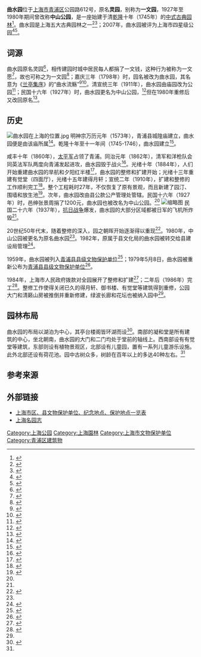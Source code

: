 {{Coord|31.148584|121.11391|source:GoogleMaps|display=title}}
{{文物保护单位
|级别=区级
|省区市=青浦区
|图片=Qushuiyuan.jpg
|名称=曲水园
|分类=文物保护单位
|所在=[[上海市|上海市]][[青浦区|青浦区]]公园路
|时代=[[清|清]]乾隆十年（1745年）建，光绪十年至二十七年（1884年至1901年）重修
|登录=1979年5月8日（重新公布）
}}

'''曲水园'''位于[[上海市|上海市]][[青浦区|青浦区]]公园路612号，原名'''灵园'''，别称为'''一文园'''，1927年至1980年期间曾改称'''中山公园'''，是一座始建于清[[乾隆|乾隆]]十年（1745年）的[[中式古典園林|中式古典园林]]<ref>{{Cite book|url=https://books.google.com.hk/books?id=u70NAQAAMAAJ&q=%E6%9B%B2%E6%B0%B4%E5%9B%AD+%E5%A7%8B%E5%BB%BA%E4%BA%8E%E6%B8%85%E4%B9%BE%E9%9A%86%E5%8D%81%E5%B9%B4%EF%BC%881745%E5%B9%B4%EF%BC%89&dq=%E6%9B%B2%E6%B0%B4%E5%9B%AD+%E5%A7%8B%E5%BB%BA%E4%BA%8E%E6%B8%85%E4%B9%BE%E9%9A%86%E5%8D%81%E5%B9%B4%EF%BC%881745%E5%B9%B4%EF%BC%89&hl=zh-CN&sa=X&ved=0ahUKEwiLs_n43MXQAhXCso8KHV7nAkgQ6AEIHDAA|title=中华文物古迹要览|last=|first=|publisher=文物出版社|year=1989|isbn=|location=|pages=第68页|access-date=2016-11-26|archive-date=2016-11-26|archive-url=https://web.archive.org/web/20161126131910/https://books.google.com.hk/books?id=u70NAQAAMAAJ&q=%E6%9B%B2%E6%B0%B4%E5%9B%AD+%E5%A7%8B%E5%BB%BA%E4%BA%8E%E6%B8%85%E4%B9%BE%E9%9A%86%E5%8D%81%E5%B9%B4%EF%BC%881745%E5%B9%B4%EF%BC%89&dq=%E6%9B%B2%E6%B0%B4%E5%9B%AD+%E5%A7%8B%E5%BB%BA%E4%BA%8E%E6%B8%85%E4%B9%BE%E9%9A%86%E5%8D%81%E5%B9%B4%EF%BC%881745%E5%B9%B4%EF%BC%89&hl=zh-CN&sa=X&ved=0ahUKEwiLs_n43MXQAhXCso8KHV7nAkgQ6AEIHDAA|dead-url=no}}</ref>。曲水园是上海五大古典园林之一<ref>{{Cite book|url=https://books.google.com.hk/books?id=oWwfAQAAMAAJ&q=曲水园是上海五大古典园林之一&dq=曲水园是上海五大古典园林之一&hl=zh-CN&sa=X&ved=0ahUKEwj99-_G28XQAhVHuY8KHRipBccQ6AEIHzAB|title=上海旅游年鉴 1997-2002|last=上海旅游年鉴编辑委员会|first=|publisher=上海辞书出版社|year=2003|isbn=|location=|pages=第233、368页|access-date=2016-11-26|archive-date=2016-11-26|archive-url=https://web.archive.org/web/20161126132409/https://books.google.com.hk/books?id=oWwfAQAAMAAJ&q=%E6%9B%B2%E6%B0%B4%E5%9B%AD%E6%98%AF%E4%B8%8A%E6%B5%B7%E4%BA%94%E5%A4%A7%E5%8F%A4%E5%85%B8%E5%9B%AD%E6%9E%97%E4%B9%8B%E4%B8%80&dq=%E6%9B%B2%E6%B0%B4%E5%9B%AD%E6%98%AF%E4%B8%8A%E6%B5%B7%E4%BA%94%E5%A4%A7%E5%8F%A4%E5%85%B8%E5%9B%AD%E6%9E%97%E4%B9%8B%E4%B8%80&hl=zh-CN&sa=X&ved=0ahUKEwj99-_G28XQAhVHuY8KHRipBccQ6AEIHzAB|dead-url=no}}</ref><ref>{{Cite book|url=https://books.google.com.hk/books?id=I2WcBQAAQBAJ&pg=PA136&dq=%E6%9B%B2%E6%B0%B4%E5%9B%AD%E6%98%AF%E4%B8%8A%E6%B5%B7%E4%BA%94%E5%A4%A7%E5%8F%A4%E5%85%B8%E5%9B%AD%E6%9E%97%E4%B9%8B%E4%B8%80&hl=zh-CN&sa=X&ved=0ahUKEwj99-_G28XQAhVHuY8KHRipBccQ6AEIIzAC#v=onepage&q=%E6%9B%B2%E6%B0%B4%E5%9B%AD%E6%98%AF%E4%B8%8A%E6%B5%B7%E4%BA%94%E5%A4%A7%E5%8F%A4%E5%85%B8%E5%9B%AD%E6%9E%97%E4%B9%8B%E4%B8%80&f=false|title=訪問古典旅行記之三: 人群中的古典（上冊）|last=秦里|first=|date=2014-08-31|publisher=獨立作家－龍視界|year=|isbn=9789865732684|location=|pages=第136页-TW|access-date=2016-11-26|archive-date=2016-11-26|archive-url=https://web.archive.org/web/20161126131157/https://books.google.com.hk/books?id=I2WcBQAAQBAJ&pg=PA136&dq=%E6%9B%B2%E6%B0%B4%E5%9B%AD%E6%98%AF%E4%B8%8A%E6%B5%B7%E4%BA%94%E5%A4%A7%E5%8F%A4%E5%85%B8%E5%9B%AD%E6%9E%97%E4%B9%8B%E4%B8%80&hl=zh-CN&sa=X&ved=0ahUKEwj99-_G28XQAhVHuY8KHRipBccQ6AEIIzAC#v=onepage&q=%E6%9B%B2%E6%B0%B4%E5%9B%AD%E6%98%AF%E4%B8%8A%E6%B5%B7%E4%BA%94%E5%A4%A7%E5%8F%A4%E5%85%B8%E5%9B%AD%E6%9E%97%E4%B9%8B%E4%B8%80&f=false|dead-url=no}}</ref>；2007年，曲水园被评为上海市四星级公园<ref>{{Cite web|url=http://www.shqp.gov.cn/gb/content/2008-04/16/content_190093.htm|title=二十四景尽显典雅 一亭一阁皆含情趣 青浦曲水园被评为上海市四星级公园|accessdate=2016-11-26|author=|date=2008-04-16|publisher=上海市青浦区人民政府|archive-url=https://web.archive.org/web/20161127023658/http://www.shqp.gov.cn/gb/content/2008-04/16/content_190093.htm|archive-date=2016-11-27|dead-url=yes}}</ref><ref>{{Cite web|url=http://archives.shqp.gov.cn/gb/special/node_4891.htm|title=2008年青浦区大事记|accessdate=2016-11-26|author=|date=|publisher=上海市青浦区档案局（馆）版权所有|archive-url=https://web.archive.org/web/20161126133128/http://archives.shqp.gov.cn/gb/special/node_4891.htm|archive-date=2016-11-26|dead-url=yes}}</ref>。

== 词源 ==
曲水园原名灵园<ref>{{Cite book|title=上海市沿革地理|last=祝鹏|first=|publisher=學林出版社|year=1989|isbn=|location=|pages=第329-330页}}</ref>，相传建园时城中居民每人都捐了一文钱，这种行为被称为一文愿<ref>{{Cite book|url=https://books.google.com.hk/books?id=ac9sAAAAIAAJ&q=%E4%B8%80%E6%96%87%E6%84%BF&dq=%E4%B8%80%E6%96%87%E6%84%BF&hl=zh-CN&sa=X&ved=0ahUKEwi208aL5sXQAhUGPI8KHQNlDA0Q6AEILzAE|title=青浦地名小志|publisher=青浦县博物馆、青浦县志编纂办公室|year=1985|isbn=|location=|pages=第1页|access-date=2016-11-26|archive-date=2016-11-26|archive-url=https://web.archive.org/web/20161126132833/https://books.google.com.hk/books?id=ac9sAAAAIAAJ&q=%E4%B8%80%E6%96%87%E6%84%BF&dq=%E4%B8%80%E6%96%87%E6%84%BF&hl=zh-CN&sa=X&ved=0ahUKEwi208aL5sXQAhUGPI8KHQNlDA0Q6AEILzAE|dead-url=no}}</ref>，故也可称之为一文园<ref>{{Cite book|url=https://books.google.com.hk/books?id=kwBoAAAAIAAJ&q=%E6%9B%B2%E6%B0%B4%E5%9B%AD+%E4%B8%80%E6%96%87%E5%9B%AD&dq=%E6%9B%B2%E6%B0%B4%E5%9B%AD+%E4%B8%80%E6%96%87%E5%9B%AD&hl=zh-CN&sa=X&ved=0ahUKEwjK_vfQ3sXQAhXGsI8KHVG-CTIQ6AEILjAE|title=透视上海近代建筑|last=沈福煦|first=|last2=沈燮癸|publisher=上海古籍出版社|year=2004|isbn=9787532536764|location=|pages=第358页|access-date=2016-11-26|archive-date=2016-11-26|archive-url=https://web.archive.org/web/20161126131155/https://books.google.com.hk/books?id=kwBoAAAAIAAJ&q=%E6%9B%B2%E6%B0%B4%E5%9B%AD+%E4%B8%80%E6%96%87%E5%9B%AD&dq=%E6%9B%B2%E6%B0%B4%E5%9B%AD+%E4%B8%80%E6%96%87%E5%9B%AD&hl=zh-CN&sa=X&ved=0ahUKEwjK_vfQ3sXQAhXGsI8KHVG-CTIQ6AEILjAE|dead-url=no}}</ref>；嘉庆三年（1798年）时，园名被改为曲水园，其名意为《[[兰亭集序|兰亭集序]]》的“曲水流觞”<ref>{{Cite book|url=https://books.google.com.hk/books?id=w20LAQAAMAAJ&q=《兰亭集序》中曲水流觞的典故，+将灵园易名为“曲水园”&dq=《兰亭集序》中曲水流觞的典故，+将灵园易名为“曲水园”&hl=zh-CN&sa=X&ved=0ahUKEwiEwavL58XQAhUYTo8KHadODlIQ6AEIIzAB|title=上海都市旅游|last=孙振华|first=|last2=吴国清|publisher=上海人民出版社|year=2002|isbn=|location=|pages=第194页|access-date=2016-11-26|archive-date=2016-11-26|archive-url=https://web.archive.org/web/20161126132612/https://books.google.com.hk/books?id=w20LAQAAMAAJ&q=%E3%80%8A%E5%85%B0%E4%BA%AD%E9%9B%86%E5%BA%8F%E3%80%8B%E4%B8%AD%E6%9B%B2%E6%B0%B4%E6%B5%81%E8%A7%9E%E7%9A%84%E5%85%B8%E6%95%85%EF%BC%8C+%E5%B0%86%E7%81%B5%E5%9B%AD%E6%98%93%E5%90%8D%E4%B8%BA%E2%80%9C%E6%9B%B2%E6%B0%B4%E5%9B%AD%E2%80%9D&dq=%E3%80%8A%E5%85%B0%E4%BA%AD%E9%9B%86%E5%BA%8F%E3%80%8B%E4%B8%AD%E6%9B%B2%E6%B0%B4%E6%B5%81%E8%A7%9E%E7%9A%84%E5%85%B8%E6%95%85%EF%BC%8C+%E5%B0%86%E7%81%B5%E5%9B%AD%E6%98%93%E5%90%8D%E4%B8%BA%E2%80%9C%E6%9B%B2%E6%B0%B4%E5%9B%AD%E2%80%9D&hl=zh-CN&sa=X&ved=0ahUKEwiEwavL58XQAhUYTo8KHadODlIQ6AEIIzAB|dead-url=no}}</ref><ref>{{Cite book|title=中国旅游地理|last=戴松年|first=|last2=曹玲泉|publisher=测绘出版社|year=1986|isbn=9787503201721|location=|pages=第129页}}</ref>。清宣统三年（1911年），曲水园由庙园改为公园<ref name=":2">{{Cite book|url=https://books.google.com.hk/books?id=sKQsAAAAMAAJ&q=%E6%B8%85%E5%AE%A3%E7%BB%9F%E4%B8%89%E5%B9%B4%EF%BC%881911%E5%B9%B4%EF%BC%89%EF%BC%8C%E6%9B%B2%E6%B0%B4%E5%9B%AD%E7%94%B1%E5%BA%99%E5%9B%AD%E6%94%B9%E4%B8%BA%E5%85%AC%E5%9B%AD&dq=%E6%B8%85%E5%AE%A3%E7%BB%9F%E4%B8%89%E5%B9%B4%EF%BC%881911%E5%B9%B4%EF%BC%89%EF%BC%8C%E6%9B%B2%E6%B0%B4%E5%9B%AD%E7%94%B1%E5%BA%99%E5%9B%AD%E6%94%B9%E4%B8%BA%E5%85%AC%E5%9B%AD&hl=zh-CN&sa=X&ved=0ahUKEwiKv_HF58XQAhVFo48KHfztA-gQ6AEIHDAA|title=上海文物博物馆志|last=黄宣佩|first=|last2=李俊杰|publisher=上海社会科学院出版社|year=1997|isbn=|location=|pages=第190页|access-date=2016-11-26|archive-date=2016-11-26|archive-url=https://web.archive.org/web/20161126131606/https://books.google.com.hk/books?id=sKQsAAAAMAAJ&q=%E6%B8%85%E5%AE%A3%E7%BB%9F%E4%B8%89%E5%B9%B4%EF%BC%881911%E5%B9%B4%EF%BC%89%EF%BC%8C%E6%9B%B2%E6%B0%B4%E5%9B%AD%E7%94%B1%E5%BA%99%E5%9B%AD%E6%94%B9%E4%B8%BA%E5%85%AC%E5%9B%AD&dq=%E6%B8%85%E5%AE%A3%E7%BB%9F%E4%B8%89%E5%B9%B4%EF%BC%881911%E5%B9%B4%EF%BC%89%EF%BC%8C%E6%9B%B2%E6%B0%B4%E5%9B%AD%E7%94%B1%E5%BA%99%E5%9B%AD%E6%94%B9%E4%B8%BA%E5%85%AC%E5%9B%AD&hl=zh-CN&sa=X&ved=0ahUKEwiKv_HF58XQAhVFo48KHfztA-gQ6AEIHDAA|dead-url=no}}</ref>；民国十六年（1927年）时，曲水园更名为中山公园，<ref>{{Cite book|url=https://books.google.com.hk/books?id=XqgzAQAAIAAJ&q=%E9%9D%92%E6%B5%A6%E4%B8%AD%E5%B1%B1%E5%85%AC%E5%9B%AD+%E6%9B%B2%E6%B0%B4%E5%9B%AD&dq=%E9%9D%92%E6%B5%A6%E4%B8%AD%E5%B1%B1%E5%85%AC%E5%9B%AD+%E6%9B%B2%E6%B0%B4%E5%9B%AD&hl=zh-CN&sa=X&ved=0ahUKEwiAsP3p38XQAhXIMo8KHTYvBPEQ6AEIMzAF|title=中国古代园林史 第2卷|last=汪菊渊|first=|publisher=中国建筑工业出版社|year=2006|isbn=9787112079971|location=|pages=|quote=1927年后，曲水园改名中山公园|access-date=2016-11-26|archive-date=2016-11-26|archive-url=https://web.archive.org/web/20161126132857/https://books.google.com.hk/books?id=XqgzAQAAIAAJ&q=%E9%9D%92%E6%B5%A6%E4%B8%AD%E5%B1%B1%E5%85%AC%E5%9B%AD+%E6%9B%B2%E6%B0%B4%E5%9B%AD&dq=%E9%9D%92%E6%B5%A6%E4%B8%AD%E5%B1%B1%E5%85%AC%E5%9B%AD+%E6%9B%B2%E6%B0%B4%E5%9B%AD&hl=zh-CN&sa=X&ved=0ahUKEwiAsP3p38XQAhXIMo8KHTYvBPEQ6AEIMzAF|dead-url=no}}</ref>但在1980年重修后又改回原名<ref>{{Cite book|url=https://books.google.com.hk/books?id=MFFuAAAAIAAJ&q=青浦中山公园+曲水园&dq=青浦中山公园+曲水园&hl=zh-CN&sa=X&ved=0ahUKEwiAsP3p38XQAhXIMo8KHTYvBPEQ6AEIOzAH|title=中国历史文化名城词典：国务院公布第二批历史文化名城. 续编|last=|first=|authorlink=中国国家文物局|publisher=上海辞书出版社|year=1997|isbn=7532604071|location=|pages=第198页|access-date=2016-11-26|archive-date=2016-11-26|archive-url=https://web.archive.org/web/20161126132615/https://books.google.com.hk/books?id=MFFuAAAAIAAJ&q=%E9%9D%92%E6%B5%A6%E4%B8%AD%E5%B1%B1%E5%85%AC%E5%9B%AD+%E6%9B%B2%E6%B0%B4%E5%9B%AD&dq=%E9%9D%92%E6%B5%A6%E4%B8%AD%E5%B1%B1%E5%85%AC%E5%9B%AD+%E6%9B%B2%E6%B0%B4%E5%9B%AD&hl=zh-CN&sa=X&ved=0ahUKEwiAsP3p38XQAhXIMo8KHTYvBPEQ6AEIOzAH|dead-url=no}}</ref>。

== 历史 ==
[[File:曲水园在上海的位置.jpg|thumb]]
明神宗万历元年（1573年），青浦县城隍庙建立，曲水园便是由该庙所属<ref>{{Cite book|url=https://books.google.com.hk/books?id=vo96AAAAIAAJ&q=%E6%9B%B2%E6%B0%B4%E5%9B%AD&dq=%E6%9B%B2%E6%B0%B4%E5%9B%AD&hl=zh-CN&sa=X&ved=0ahUKEwip9puL6MXQAhUIro8KHQMIDP0Q6AEIHDAA|title=吃玩大上海|last=洪丕谟|first=|publisher=复旦大学出版社|year=2000|isbn=|location=|pages=第398页|access-date=2016-11-26|archive-date=2016-11-26|archive-url=https://web.archive.org/web/20161126131154/https://books.google.com.hk/books?id=vo96AAAAIAAJ&q=%E6%9B%B2%E6%B0%B4%E5%9B%AD&dq=%E6%9B%B2%E6%B0%B4%E5%9B%AD&hl=zh-CN&sa=X&ved=0ahUKEwip9puL6MXQAhUIro8KHQMIDP0Q6AEIHDAA|dead-url=no}}</ref>。乾隆十年至十一年间（1745-1746），曲水园建立<ref>{{Cite book|title=灵园记|last=王希伊|first=|publisher=|year=|isbn=|location=|pages=|quote=乾隆乙丑丙寅间，庙之东偏建堂曰有觉轩，曰得月楼}}</ref>。

咸丰十年（1860年），[[太平军|太平军]]占领了青浦。同治元年（1862年），清军和洋枪队会同英法军队两度向青浦发起进攻，曲水园毁于战火<ref name=":ShangHaiYuanLinZhi">{{Cite book|url=https://books.google.com.hk/books?id=dxCCAAAAIAAJ&q=%E6%9B%B2%E6%B0%B4%E5%9B%AD&dq=%E6%9B%B2%E6%B0%B4%E5%9B%AD&hl=zh-CN&sa=X&ved=0ahUKEwip9puL6MXQAhUIro8KHQMIDP0Q6AEIJTAC|title=上海园林志|last=陆定国|first=|publisher=上海社会科学院出版社|year=2000|isbn=|location=|pages=第277页|access-date=2016-11-26|archive-date=2016-11-26|archive-url=https://web.archive.org/web/20161126132835/https://books.google.com.hk/books?id=dxCCAAAAIAAJ&q=%E6%9B%B2%E6%B0%B4%E5%9B%AD&dq=%E6%9B%B2%E6%B0%B4%E5%9B%AD&hl=zh-CN&sa=X&ved=0ahUKEwip9puL6MXQAhUIro8KHQMIDP0Q6AEIJTAC|dead-url=no}}</ref>。光绪十年（1884年），人们开始重建曲水园的旱航和夕阳红半楼<ref>{{Cite book|url=https://books.google.com.hk/books?hl=zh-CN&id=J8kUAQAAMAAJ&dq=%E6%9B%B2%E6%B0%B4%E5%9B%AD+%E5%85%89%E7%BB%AA%E5%8D%81%E5%B9%B4%EF%BC%881884%E5%B9%B4%EF%BC%89&focus=searchwithinvolume&q=%E5%85%89%E7%BB%AA%E5%8D%81%E5%B9%B4(+1884+%E5%B9%B4)%E9%87%8D%E5%BB%BA%E6%97%B1%E8%88%AA%E5%92%8C%E5%A4%95%E9%98%B3%E7%BA%A2%E5%8D%8A%E6%A5%BC,%E5%8D%81%E4%B8%89%E5%B9%B4(+1887+%E5%B9%B4)%E5%BB%BA%E5%BE%A1%E4%B9%A6%E6%A5%BC,%E5%8D%81%E4%BA%94%E5%B9%B4(++1889+%E5%B9%B4)%E5%BB%BA%E6%9C%89%E8%A7%89%E5%A0%82%E5%92%8C%E5%BE%97%E6%9C%88%E8%BD%A9,%E5%8D%81%E5%85%AD%E5%B9%B4(+1890|title=中国古园林之旅|last=刘庭风|first=|publisher=中国建筑工业出版社|year=2004|isbn=9787112058662|location=|pages=第232页|access-date=2016-11-26|archive-date=2016-11-27|archive-url=https://web.archive.org/web/20161127021906/https://books.google.com.hk/books?hl=zh-CN&id=J8kUAQAAMAAJ&dq=%E6%9B%B2%E6%B0%B4%E5%9B%AD+%E5%85%89%E7%BB%AA%E5%8D%81%E5%B9%B4%EF%BC%881884%E5%B9%B4%EF%BC%89&focus=searchwithinvolume&q=%E5%85%89%E7%BB%AA%E5%8D%81%E5%B9%B4(+1884+%E5%B9%B4)%E9%87%8D%E5%BB%BA%E6%97%B1%E8%88%AA%E5%92%8C%E5%A4%95%E9%98%B3%E7%BA%A2%E5%8D%8A%E6%A5%BC,%E5%8D%81%E4%B8%89%E5%B9%B4(+1887+%E5%B9%B4)%E5%BB%BA%E5%BE%A1%E4%B9%A6%E6%A5%BC,%E5%8D%81%E4%BA%94%E5%B9%B4(++1889+%E5%B9%B4)%E5%BB%BA%E6%9C%89%E8%A7%89%E5%A0%82%E5%92%8C%E5%BE%97%E6%9C%88%E8%BD%A9,%E5%8D%81%E5%85%AD%E5%B9%B4(+1890|dead-url=no}}</ref>，曲水园的整修和扩建开始；光绪十三年重建有觉堂（四面厅），光绪十五年建得月轩；宣统二年（1910年），扩建和整修的工作顺利完工<ref name=":4QuShuiYuanShangHaiMingYuanZhi">{{Cite web|url=http://www.shtong.gov.cn/newsite/node2/node2245/node69854/node69860/node69915/node69925/userobject1ai69587.html|title=第四节　曲水园|accessdate=2016-11-26|author=|date=2004-02-19|work=上海名园志|publisher=上海市地方志办公室|archive-date=2016-04-27|archive-url=https://web.archive.org/web/20160427170418/http://www.shtong.gov.cn/Newsite/node2/node2245/node69854/node69860/node69915/node69925/userobject1ai69587.html|dead-url=no}}</ref>。整个工程耗时27年，不仅恢复了原有景观，而且新建了园汀、围墙和放生池<ref>{{Cite web|url=http://www.shtong.gov.cn/newsite/node2/node71994/node82435/node82440/userobject1ai111954.html|title=曲水园|accessdate=2016-11-26|author=|date=2014-06-28|work=上海名园志|publisher=上海市地方志办公室|archive-date=2016-11-26|archive-url=https://web.archive.org/web/20161126140324/http://www.shtong.gov.cn/newsite/node2/node71994/node82435/node82440/userobject1ai111954.html|dead-url=no}}</ref>。次年，曲水园改由县公款公产管理处管辖。民国十六年（1927年）时，邑绅张景周捐了1200元，曲水园也被改名为中山公园。<ref name=":4QuShuiYuanShangHaiMingYuanZhi" />
[[File:City_of_Qingpu_in_1879.jpg|缩略图]]
民国二十六年（1937年），[[抗日战争|抗日战争]]爆发，曲水园的大部分区域都被日军的飞机所炸毁<ref name=":ShangHaiYuanLinZhi" />。

20世纪50年代末，随着整修的深入，园之朝晖开始逐渐得以重现<ref>{{Cite book|url=https://books.google.com.hk/books?id=5IMXAQAAIAAJ&q=50%E5%B9%B4%E4%BB%A3%E6%9C%AB+%E6%9B%B2%E6%B0%B4%E5%9B%AD&dq=50%E5%B9%B4%E4%BB%A3%E6%9C%AB+%E6%9B%B2%E6%B0%B4%E5%9B%AD&hl=zh-CN&sa=X&ved=0ahUKEwjK_5Xl_MXQAhWKo48KHQtBB14Q6AEISTAJ|title=上海风物古今谈|last=杨嘉祐|first=|publisher=上海书店|year=1991|isbn=|location=|pages=第93页|access-date=2016-11-26|archive-date=2016-11-27|archive-url=https://web.archive.org/web/20161127021908/https://books.google.com.hk/books?id=5IMXAQAAIAAJ&q=50%E5%B9%B4%E4%BB%A3%E6%9C%AB+%E6%9B%B2%E6%B0%B4%E5%9B%AD&dq=50%E5%B9%B4%E4%BB%A3%E6%9C%AB+%E6%9B%B2%E6%B0%B4%E5%9B%AD&hl=zh-CN&sa=X&ved=0ahUKEwjK_5Xl_MXQAhWKo48KHQtBB14Q6AEISTAJ|dead-url=no}}</ref>。1980年，中山公园被更名为原名曲水园<ref name=":2" />。1982年，原属于县文化局的曲水园被转交给县建设局管理<ref>{{Cite web|url=http://www.shtong.gov.cn/newsite/node2/node2245/node69854/node69858/index.html|title=上海园林志 大事记|accessdate=2016-11-26|author=|publisher=上海市地方志办公室|archive-date=2015-09-26|archive-url=https://web.archive.org/web/20150926015311/http://www.shtong.gov.cn/Newsite/node2/node2245/node69854/node69858/index.html|dead-url=no}}</ref>。

1959年，曲水园被列入[[青浦区文物保护单位|青浦县县级文物保护单位]]<ref>{{Cite web|url=http://tv.shqp.gov.cn/gb/content/2011-09/03/content_426094.htm|title=上海市青浦区文化广播影视管理局|accessdate=2016-11-27|work=tv.shqp.gov.cn|archive-url=https://web.archive.org/web/20161127214900/http://tv.shqp.gov.cn/gb/content/2011-09/03/content_426094.htm|archive-date=2016-11-27|dead-url=yes}}</ref>；1979年5月8日，曲水园被重新公布为[[青浦区文物保护单位|青浦县县级文物保护单位]]<ref>{{Cite web|url=http://www.shtong.gov.cn/newsite/node2/node4429/node70351/node70378/index.html|title=上海市区、县文物保护单位、纪念地点、保护地点一览表|accessdate=2016-11-26|author=|date=|publisher=上海市地方志办公室|archive-date=2016-03-27|archive-url=https://web.archive.org/web/20160327142840/http://www.shtong.gov.cn/Newsite/node2/node4429/node70351/node70378/index.html|dead-url=no}}</ref>。

1984年，上海市人民政府拨款对全园展开了整修和扩建<ref>{{Cite book|url=https://books.google.com.hk/books?id=0Th0AAAAIAAJ&q=1984%E5%B9%B4+%E6%9B%B2%E6%B0%B4%E5%9B%AD&dq=1984%E5%B9%B4+%E6%9B%B2%E6%B0%B4%E5%9B%AD&hl=zh-CN&sa=X&ved=0ahUKEwi6mKP37MXQAhWGrY8KHVysD38Q6AEIJTAA|title=上海城市規划志|last=孙平|first=|publisher=上海社会科学院出版社|year=1999|isbn=|location=|pages=第227页|access-date=2016-11-26|archive-date=2016-11-26|archive-url=https://web.archive.org/web/20161126131354/https://books.google.com.hk/books?id=0Th0AAAAIAAJ&q=1984%E5%B9%B4+%E6%9B%B2%E6%B0%B4%E5%9B%AD&dq=1984%E5%B9%B4+%E6%9B%B2%E6%B0%B4%E5%9B%AD&hl=zh-CN&sa=X&ved=0ahUKEwi6mKP37MXQAhWGrY8KHVysD38Q6AEIJTAA|dead-url=no}}</ref>；二年后（1986年）完工<ref>{{Cite web|url=http://www.shtong.gov.cn/newsite/node2/node2245/node64620/node64628/node64684/node64690/userobject1ai58480.html|title=第二节　青浦|accessdate=2016-11-26|author=|date=2003-09-04|work=上海城市规划志|publisher=上海市地方志办公室|archive-date=2016-06-27|archive-url=https://web.archive.org/web/20160627182652/http://www.shtong.gov.cn/Newsite/node2/node2245/node64620/node64628/node64684/node64690/userobject1ai58480.html|dead-url=no}}</ref>。整修工作使得关闭已久的得月轩、御书楼、有觉堂等建筑得到重修，公园大门和清籁山房被推倒并重新修建，绿波长廊和花坛也被纳入园中<ref name=":4QuShuiYuanShangHaiMingYuanZhi" />。

== 园林布局 ==
曲水园的布局以湖泊为中心，其亭台楼阁皆环湖而设<ref>{{Cite book|url=https://books.google.com.hk/books?id=ia8UAQAAMAAJ&q=%E6%B7%B1%E6%B7%B1%E9%99%A2%E8%90%BD%E9%87%8D%E9%87%8D%E6%B0%B4,%E5%BA%AD%E9%99%A2%E6%B7%B1%E6%B7%B1&dq=%E6%B7%B1%E6%B7%B1%E9%99%A2%E8%90%BD%E9%87%8D%E9%87%8D%E6%B0%B4,%E5%BA%AD%E9%99%A2%E6%B7%B1%E6%B7%B1&hl=zh-CN&sa=X&ved=0ahUKEwiZ8PDS5MXQAhXFqo8KHX0bD78Q6AEIHzAB|title=中国名园|last=韩欣|first=|publisher=东方出版社|year=2006|isbn=9787506025010|location=|pages=第1页|access-date=2016-11-26|archive-date=2016-11-26|archive-url=https://web.archive.org/web/20161126132925/https://books.google.com.hk/books?id=ia8UAQAAMAAJ&q=%E6%B7%B1%E6%B7%B1%E9%99%A2%E8%90%BD%E9%87%8D%E9%87%8D%E6%B0%B4,%E5%BA%AD%E9%99%A2%E6%B7%B1%E6%B7%B1&dq=%E6%B7%B1%E6%B7%B1%E9%99%A2%E8%90%BD%E9%87%8D%E9%87%8D%E6%B0%B4,%E5%BA%AD%E9%99%A2%E6%B7%B1%E6%B7%B1&hl=zh-CN&sa=X&ved=0ahUKEwiZ8PDS5MXQAhXFqo8KHX0bD78Q6AEIHzAB|dead-url=no}}</ref>。南部的凝和堂是所有建筑的中心，坐北朝南，曲水园的大门和二门均处于堂前的轴线上。西南部设有有觉堂等建筑，东部则设有植物景观区，北部设有儿童园，置有一系列儿童游乐设施。此外北部还设有荷花池。园中古树众多，树龄在百年以上的多达40种左右。<ref name=":4QuShuiYuanShangHaiMingYuanZhi" />

== 参考来源 ==
{{Reflist|2}}

== 外部链接 ==
*[http://www.shtong.gov.cn/newsite/node2/node4429/node70351/node70378/index.html 上海市区、县文物保护单位、纪念地点、保护地点一览表]{{Wayback|url=http://www.shtong.gov.cn/newsite/node2/node4429/node70351/node70378/index.html |date=20160327142840 }}
*[http://www.shtong.gov.cn/newsite/node2/node2245/node69854/index.html 上海名园志]{{Wayback|url=http://www.shtong.gov.cn/newsite/node2/node2245/node69854/index.html |date=20170611114351 }}

{{上海五大古典园林}}
{{上海市文物保护单位}}
{{上海公園}}
[[Category:上海公园|Category:上海公园]]
[[Category:上海園林|Category:上海園林]]
[[Category:上海市文物保护单位|Category:上海市文物保护单位]]
[[Category:青浦区建筑物|Category:青浦区建筑物]]